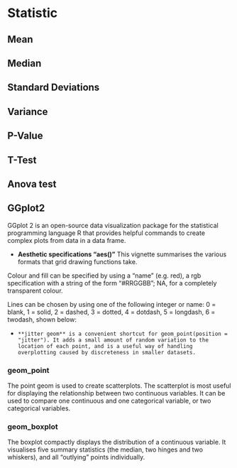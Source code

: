 # Statistic

## Mean

## Median

## Standard Deviations

## Variance

## P-Value

## T-Test

## Anova test

## GGplot2
GGplot 2 is an open-source data visualization package for the statistical programming language R that provides helpful commands to create complex plots from data in a data frame. 

-   **Aesthetic specifications "aes()"**
This vignette summarises the various formats that grid drawing functions take. 

Colour and fill can be specified by using a "name" (e.g. red), a rgb specification with a string of the form "#RRGGBB"; NA, for a completely transparent colour.
 
Lines can be chosen by using one of the following integer or name: 0 = blank, 1 = solid, 2 = dashed, 3 = dotted, 4 = dotdash, 5 = longdash, 6 = twodash, shown below: 

-     **jitter geom** is a convenient shortcut for geom_point(position = "jitter"). It adds a small amount of random variation to the location of each point, and is a useful way of handling overplotting caused by discreteness in smaller datasets.

### geom_point
The point geom is used to create scatterplots. The scatterplot is most useful for displaying the relationship between two continuous variables. It can be used to compare one continuous and one categorical variable, or two categorical variables. 

### geom_boxplot
The boxplot compactly displays the distribution of a continuous variable. It visualises five summary statistics (the median, two hinges and two whiskers), and all "outlying" points individually.




